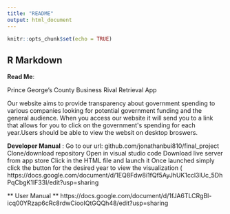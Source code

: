 ```yaml
---
title: "README"
output: html_document
---
```


```r
knitr::opts_chunk$set(echo = TRUE)
```

## R Markdown


**Read Me**:

Prince George's County Business Rival Retrieval App

Our website aims to provide transparency about government spending to various companies looking for potential government funding and the general audience. When you access our website it will send you to a link that allows for you to click on the government&#39;s spending for each year.Users should be able to view the websit on desktop broswers. 


**Developer Manual** :
Go to our url: github.com/jonathanbui810/final_project
Clone/download repository
Open in visual studio code
Download live server from app store
Click in the HTML file and launch it 
Once launched simply click the button for the desired year to view the visualization  (
https://docs.google.com/document/d/1EQ8Fdw8i1fQf5AyJhUK1ccl3lUc_5DhPqCbgK1lF33I/edit?usp=sharing

** User Manual **
https://docs.google.com/document/d/1fJA6TLCRgBl-icq00YRzap6cRc8rdwCiooIQtGQQh48/edit?usp=sharing

